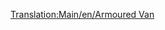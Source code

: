 [[Translation:Main/en/Armoured Van]]{{Template:<!--Trains_Carriages_new-->wagony/Pl
|Picture=[[File:en/Armouredvan.png]]
|Name=Wagon opancerzony
|NormalCost=£1,494 ($2,988)
|NormalWeight=30 / 32 t
|NormalCapacity=20 worków kosztowności/złota/diamentów
|MonoCost=Temperate: £2,439  ($4,878)<br/>Sub-Tropical: £1,494  ($2,988)
|MonoWeight=30 / 33 t
|MonoCapacity=25 bags of valuables/gold/diamonds
|MagCost=Temperate: £2,439  ($4,878)<br/>Sub-Tropical: £1,494  ($2,988)
|MagWeight=30 / 33 t
|MagCapacity=27 bags of valuables/gold/diamonds
|Description=Ta furgonetka może przewozić kosztowności między bankami z miast powyżej 1200 mieszkańców. Niestety rzadko są generowane banki ze względu na małe miasta na początku losowej mapy. Od OTTD v0.6.0 możesz [[Main/en/Przedsiębiorstwa/Pl#Opłacanie nowych przedsiębiorstw|sfinansować]] banki w miastach, w przeciwieństwie do wersji 0.5.x bez odpowiedniej łatki.
}}